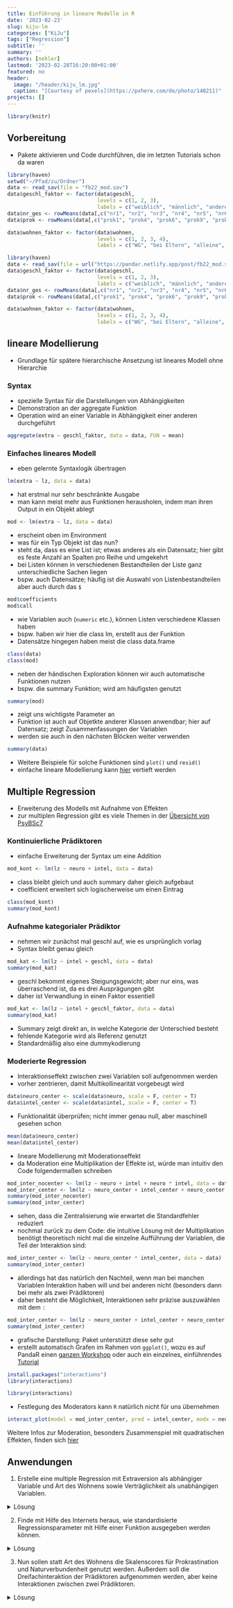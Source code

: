 ```yaml
---
title: Einführung in lineare Modelle in R
date: '2023-02-23'
slug: kiju-lm
categories: ["KiJu"]
tags: ["Regression"]
subtitle: ''
summary: ''
authors: [nehler]
lastmod: '2023-02-28T16:20:00+01:00'
featured: no
header:
  image: "/header/kiju_lm.jpg"
  caption: "[Courtesy of pexels](https://pxhere.com/de/photo/140211)"
projects: []
---
```


```r
library(knitr)
```


## Vorbereitung

- Pakete aktivieren und Code durchführen, die im letzten Tutorials schon da waren

```r
library(haven)
setwd("~/Pfad/zu/Ordner")
data <- read_sav(file = "fb22_mod.sav")
data$geschl_faktor <- factor(data$geschl,                                   # Ausgangsvariable
                             levels = c(1, 2, 3),                           # Faktorstufen
                             labels = c("weiblich", "männlich", "anderes")) # Label für Faktorstufen
data$nr_ges <- rowMeans(data[,c("nr1", "nr2", "nr3", "nr4", "nr5", "nr6")])
data$prok <- rowMeans(data[,c("prok1", "prok4", "prok6", "prok9", "prok10")])

data$wohnen_faktor <- factor(data$wohnen,                                   
                             levels = c(1, 2, 3, 4),                                
                             labels = c("WG", "bei Eltern", "alleine", "sonstiges")) 
```

```r
library(haven)
data <- read_sav(file = url("https://pandar.netlify.app/post/fb22_mod.sav"))
data$geschl_faktor <- factor(data$geschl,                                   # Ausgangsvariable
                             levels = c(1, 2, 3),                           # Faktorstufen
                             labels = c("weiblich", "männlich", "anderes")) # Label für Faktorstufen
data$nr_ges <- rowMeans(data[,c("nr1", "nr2", "nr3", "nr4", "nr5", "nr6")])
data$prok <- rowMeans(data[,c("prok1", "prok4", "prok6", "prok9", "prok10")])

data$wohnen_faktor <- factor(data$wohnen,                                   
                             levels = c(1, 2, 3, 4),                                
                             labels = c("WG", "bei Eltern", "alleine", "sonstiges")) 
```

## lineare Modellierung

- Grundlage für spätere hierarchische Ansetzung ist lineares Modell ohne Hierarchie

### Syntax

- spezielle Syntax für die Darstellungen von Abhängigkeiten
- Demonstration an der aggregate Funktion
- Operation wird an einer Variable in Abhängigkeit einer anderen durchgeführt

```r
aggregate(extra ~ geschl_faktor, data = data, FUN = mean)
```

### Einfaches lineares Modell

- eben gelernte Syntaxlogik übertragen

```r
lm(extra ~ lz, data = data)
```

- hat erstmal nur sehr beschränkte Ausgabe
- man kann meist mehr aus Funktionen herausholen, indem man ihren Output in ein Objekt ablegt

```r
mod <- lm(extra ~ lz, data = data)
```

- erscheint oben im Environment
- was für ein Typ Objekt ist das nun?
- steht da, dass es eine List ist; etwas anderes als ein Datensatz; hier gibt es feste Anzahl an Spalten pro Reihe und umgekehrt
- bei Listen können in verschiedenen Bestandteilen der Liste ganz unterschiedliche Sachen liegen
- bspw. auch Datensätze; häufig ist die Auswahl von Listenbestandteilen aber auch durch das `$`

```r
mod$coefficients
mod$call
```

- wie Variablen auch (`numeric` etc.), können Listen verschiedene Klassen haben
- bspw. haben wir hier die class lm, erstellt aus der Funktion
- Datensätze hingegen haben meist die class data.frame

```r
class(data)
class(mod)
```

- neben der händischen Exploration können wir auch automatische Funktionen nutzen
- bspw. die summary Funktion; wird am häufigsten genutzt

```r
summary(mod)
```

- zeigt uns wichtigste Parameter an
- Funktion ist auch auf Objetkte anderer Klassen anwendbar; hier auf Datensatz; zeigt Zusammenfassungen der Variablen
- werden sie auch in den nächsten Blöcken weiter verwenden

```r
summary(data)
```
- Weitere Beispiele für solche Funktionen sind `plot()` und `resid()`
- einfache lineare Modellierung kann [hier](https://pandar.netlify.app/post/regression/) vertieft werden

## Multiple Regression

- Erweiterung des Modells mit Aufnahme von Effekten
- zur multiplen Regression gibt es viele Themen in der [Übersicht von PsyBSc7](https://pandar.netlify.app/lehre/#bsc7)

### Kontinuierliche Prädiktoren

- einfache Erweiterung der Syntax um eine Addition

```r
mod_kont <- lm(lz ~ neuro + intel, data = data)
```

- class bleibt gleich und auch summary daher gleich aufgebaut
- coefficient erweitert sich logischerweise um einen Eintrag

```r
class(mod_kont)
summary(mod_kont)
```


### Aufnahme kategorialer Prädiktor

- nehmen wir zunächst mal geschl auf, wie es ursprünglich vorlag
- Syntax bleibt genau gleich

```r
mod_kat <- lm(lz ~ intel + geschl, data = data)
summary(mod_kat)
```

- geschl bekommt eigenes Steigungsgewicht; aber nur eins, was überraschend ist, da es drei Ausprägungen gibt
- daher ist Verwandlung in einen Faktor essentiell
  
```r
mod_kat <- lm(lz ~ intel + geschl_faktor, data = data)
summary(mod_kat)
```

- Summary zeigt direkt an, in welche Kategorie der Unterschied besteht
- fehlende Kategorie wird als Referenz genutzt
- Standardmäßig also eine dummykodierung

### Moderierte Regression

- Interaktionseffekt zwischen zwei Variablen soll aufgenommen werden
- vorher zentrieren, damit Multikollinearität vorgebeugt wird

```r
data$neuro_center <- scale(data$neuro, scale = F, center = T)
data$intel_center <- scale(data$intel, scale = F, center = T)
```

- Funktionalität überprüfen; nicht immer genau null, aber maschinell gesehen schon

```r
mean(data$neuro_center)
mean(data$intel_center)
```

- lineare Modellierung mit Moderationseffekt
- da Moderation eine Multiplikation der Effekte ist, würde man intuitiv den Code folgendermaßen schreiben

```r
mod_inter_nocenter <- lm(lz ~ neuro + intel + neuro * intel, data = data)
mod_inter_center <- lm(lz ~ neuro_center + intel_center + neuro_center * intel_center, data = data)
summary(mod_inter_nocenter)
summary(mod_inter_center)
```
- sehen, dass die Zentralisierung wie erwartet die Standardfehler reduziert
- nochmal zurück zu dem Code: die intuitive Lösung mit der Multiplikation benötigt theoretisch nicht mal die einzelne Aufführung der Variablen, die Teil der Interaktion sind:

```r
mod_inter_center <- lm(lz ~ neuro_center * intel_center, data = data)
summary(mod_inter_center)
```
- allerdings hat das natürlich den Nachteil, wenn man bei manchen Variablen Interaktion haben will und bei anderen nicht (besonders dann bei mehr als zwei Prädiktoren)
- daher besteht die Möglichkeit, Interaktionen sehr präzise auszuwählen mit dem `:`

```r
mod_inter_center <- lm(lz ~ neuro_center + intel_center + neuro_center:intel_center, data = data)
summary(mod_inter_center)
```

- grafische Darstellung: Paket unterstützt diese sehr gut
- erstellt automatisch Grafen im Rahmen von `ggplot()`, wozu es auf PandaR einen [ganzen Workshop](https://pandar.netlify.app/extras/#ggplotting) oder auch ein einzelnes, einführendes [Tutorial](https://pandar.netlify.app/post/grafiken-mit-ggplot2/)

```r
install.packages("interactions")
library(interactions)
```

```r
library(interactions)
```

- Festlegung des Moderators kann `R` natürlich nicht für uns übernehmen

```r
interact_plot(model = mod_inter_center, pred = intel_center, modx = neuro_center)
```

Weitere Infos zur Moderation, besonders Zusammenspiel mit quadratischen Effekten, finden sich [hier](https://pandar.netlify.app/post/ancova-und-moderierte-regression/)

## Anwendungen

1. Erstelle eine multiple Regression mit Extraversion als abhängiger Variable und Art des Wohnens sowie Verträglichkeit als unabhängigen Variablen.

<details><summary>Lösung</summary>

```r
mod_extra <- lm(extra ~ wohnen_faktor + vertr, data = data)
summary(mod_extra)
```

</details>

2. Finde mit Hilfe des Internets heraus, wie standardisierte Regressionsparameter mit Hilfe einer Funktion ausgegeben werden können.

<details><summary>Lösung</summary>

```r
library(lm.beta)
lm.beta(mod_extra)
```

</details>

3. Nun sollen statt Art des Wohnens die Skalenscores für Prokrastination und Naturverbundenheit genutzt werden. Außerdem soll die Dreifachinteraktion der Prädiktoren aufgenommen werden, aber keine Interaktionen zwischen zwei Prädiktoren.

<details><summary>Lösung</summary>

```r
data$nr_ges_center <- scale(data$nr_ges, scale = F, center = T) 
data$prok_center <- scale(data$prok, scale = F, center = T)
data$vertr_center <- scale(data$vertr, scale = F, center = T)
```


```r
mod_falsch <- lm(extra ~ nr_ges_center * prok_center * vertr_center, data = data)
summary(mod_falsch)
```

```r
mod_korrekt <- lm(extra ~ nr_ges_center + prok_center + vertr_center + nr_ges_center:prok_center:vertr_center, data = data)
summary(mod_korrekt)
```
</details>


